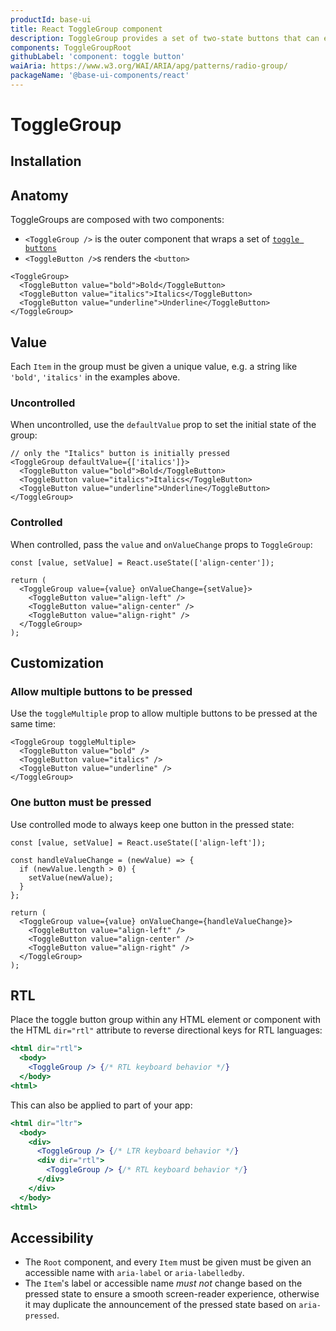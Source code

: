 ```yaml
---
productId: base-ui
title: React ToggleGroup component
description: ToggleGroup provides a set of two-state buttons that can either be off (not pressed) or on (pressed).
components: ToggleGroupRoot
githubLabel: 'component: toggle button'
waiAria: https://www.w3.org/WAI/ARIA/apg/patterns/radio-group/
packageName: '@base-ui-components/react'
---
```


# ToggleGroup

<Description />

<ComponentLinkHeader design={false} />

<Demo demo="ToggleGroupIntroduction" defaultCodeOpen="false" bg="gradient" />

## Installation

<InstallationInstructions componentName="ToggleGroup" />

## Anatomy

ToggleGroups are composed with two components:

- `<ToggleGroup />` is the outer component that wraps a set of [`toggle buttons`](/components/react-toggle)
- `<ToggleButton />`s renders the `<button>`

```tsx
<ToggleGroup>
  <ToggleButton value="bold">Bold</ToggleButton>
  <ToggleButton value="italics">Italics</ToggleButton>
  <ToggleButton value="underline">Underline</ToggleButton>
</ToggleGroup>
```

## Value

Each `Item` in the group must be given a unique value, e.g. a string like `'bold'`, `'italics'` in the examples above.

### Uncontrolled

When uncontrolled, use the `defaultValue` prop to set the initial state of the group:

```tsx
// only the "Italics" button is initially pressed
<ToggleGroup defaultValue={['italics']}>
  <ToggleButton value="bold">Bold</ToggleButton>
  <ToggleButton value="italics">Italics</ToggleButton>
  <ToggleButton value="underline">Underline</ToggleButton>
</ToggleGroup>
```

### Controlled

When controlled, pass the `value` and `onValueChange` props to `ToggleGroup`:

```tsx
const [value, setValue] = React.useState(['align-center']);

return (
  <ToggleGroup value={value} onValueChange={setValue}>
    <ToggleButton value="align-left" />
    <ToggleButton value="align-center" />
    <ToggleButton value="align-right" />
  </ToggleGroup>
);
```

## Customization

### Allow multiple buttons to be pressed

Use the `toggleMultiple` prop to allow multiple buttons to be pressed at the same time:

```tsx
<ToggleGroup toggleMultiple>
  <ToggleButton value="bold" />
  <ToggleButton value="italics" />
  <ToggleButton value="underline" />
</ToggleGroup>
```

<Demo demo="ToggleGroupToggleMultiple" />

### One button must be pressed

Use controlled mode to always keep one button in the pressed state:

```tsx
const [value, setValue] = React.useState(['align-left']);

const handleValueChange = (newValue) => {
  if (newValue.length > 0) {
    setValue(newValue);
  }
};

return (
  <ToggleGroup value={value} onValueChange={handleValueChange}>
    <ToggleButton value="align-left" />
    <ToggleButton value="align-center" />
    <ToggleButton value="align-right" />
  </ToggleGroup>
);
```

## RTL

Place the toggle button group within any HTML element or component with the HTML `dir="rtl"` attribute to reverse directional keys for RTL languages:

```jsx
<html dir="rtl">
  <body>
    <ToggleGroup /> {/* RTL keyboard behavior */}
  </body>
<html>
```

This can also be applied to part of your app:

```jsx
<html dir="ltr">
  <body>
    <div>
      <ToggleGroup /> {/* LTR keyboard behavior */}
      <div dir="rtl">
        <ToggleGroup /> {/* RTL keyboard behavior */}
      </div>
    </div>
  </body>
<html>
```

<Demo demo="ToggleGroupRtl" />

## Accessibility

- The `Root` component, and every `Item` must be given must be given an accessible name with `aria-label` or `aria-labelledby`.
- The `Item`'s label or accessible name _must not_ change based on the pressed state to ensure a smooth screen-reader experience, otherwise it may duplicate the announcement of the pressed state based on `aria-pressed`.
